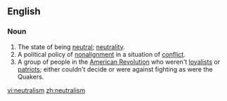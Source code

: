 ==English==

===Noun===
{{en-noun|-}}

# The state of being [[neutral]]; [[neutrality]].
# A political policy of [[nonalignment]] in a situation of [[conflict]].
# A group of people in the [[American Revolution]] who weren't [[loyalists]] or [[patriots]]; either couldn't decide or were against fighting as were the Quakers.

[[vi:neutralism]]
[[zh:neutralism]]